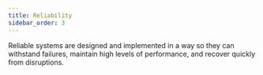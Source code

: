 ```yaml
---
title: Reliability
sidebar_order: 3
---
```


Reliable systems are designed and implemented in a way so they can withstand failures, maintain high levels of performance, and recover quickly from disruptions.

<PageGrid />